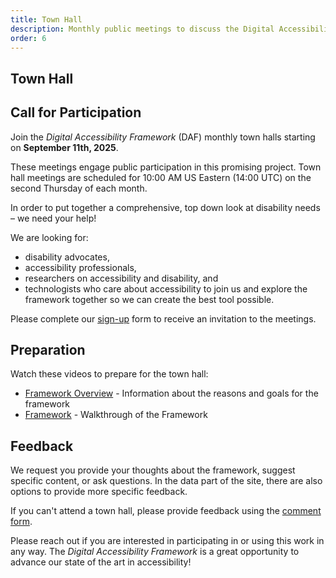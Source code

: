 ```yaml
---
title: Town Hall
description: Monthly public meetings to discuss the Digital Accessibility Framework
order: 6
---
```


<Section>

# Town Hall

## Call for Participation

Join the _Digital Accessibility Framework_ (DAF) monthly town halls starting on **September 11th, 2025**. 

These meetings engage public participation in this promising project. Town hall meetings are scheduled for 10:00 AM US Eastern (14:00 UTC) on the second Thursday of each month.

In order to put together a comprehensive, top down look at disability needs – we need your help!  

We are looking for:
- disability advocates,
- accessibility professionals, 
- researchers on accessibility and disability, and 
- technologists who care about accessibility 
to join us and explore the framework together so we can create the best tool possible. 

Please complete our [sign-up](https://forms.gle/gnPZYH8gKDui58jv9) form to receive an invitation to the meetings.

</Section>
<Section>

## Preparation

Watch these videos to prepare for the town hall:
- [Framework Overview](https://youtu.be/0m2_u9E0Mtc) - Information about the reasons and goals for the framework 
- [Framework](https://youtu.be/Wwtv7cKXFmY) - Walkthrough of the Framework

</Section>
<Section>

## Feedback

We request you provide your thoughts about the framework, suggest specific content, or ask questions. In the data part of the site, there are also options to provide more specific feedback. 

If you can't attend a town hall, please provide feedback using the [comment form](https://docs.google.com/forms/d/e/1FAIpQLSe1VjhbdUUnh2BIBTfdVlU0AayQi-cM8Ors3ALU8OYohj8bOQ/viewform?usp=header).

Please reach out if you are interested in participating in or using this work in any way. The _Digital Accessibility Framework_ is a great opportunity to advance our state of the art in accessibility!

</Section>